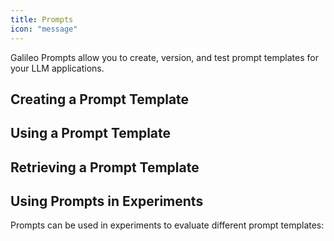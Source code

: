 ```yaml
---
title: Prompts
icon: "message"
---
```



Galileo Prompts allow you to create, version, and test prompt templates for your LLM applications.

## Creating a Prompt Template

<CodeGroup>
  <SnippetCreatePrompt />
</CodeGroup>

## Using a Prompt Template

<CodeGroup>
  <SnippetUsePrompt />
</CodeGroup>

## Retrieving a Prompt Template

<CodeGroup>
  <SnippetGetPrompt />
</CodeGroup>

## Using Prompts in Experiments

Prompts can be used in experiments to evaluate different prompt templates:

<CodeGroup>
  <SnippetExperiment />
</CodeGroup>
